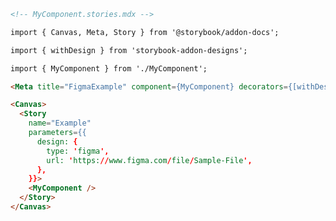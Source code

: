 ```md
<!-- MyComponent.stories.mdx -->

import { Canvas, Meta, Story } from '@storybook/addon-docs';

import { withDesign } from 'storybook-addon-designs';

import { MyComponent } from './MyComponent';

<Meta title="FigmaExample" component={MyComponent} decorators={[withDesign]} />

<Canvas>
  <Story
    name="Example"
    parameters={{
      design: {
        type: 'figma',
        url: 'https://www.figma.com/file/Sample-File',
      },
    }}>
    <MyComponent />
  </Story>
</Canvas>
```
